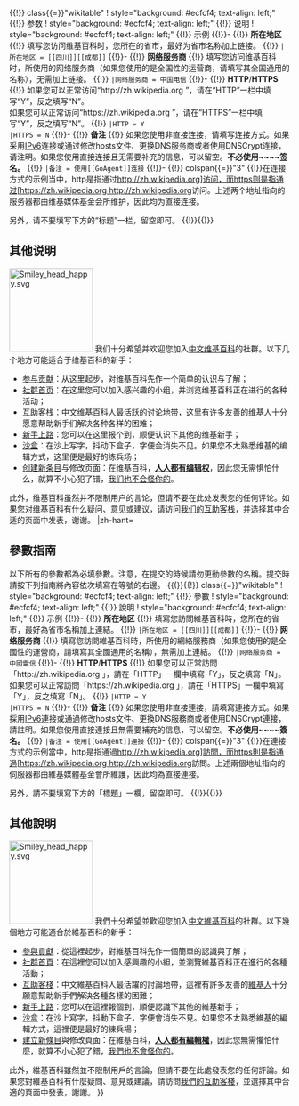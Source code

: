{{NoSubject}}
<!-- 其實說實在了加繁體好像也沒蝦用處...{{orz}}，不過為了方便閱讀還是加吧 -->
{{lan
|zh-hans=
== 参数指南 ==

以下所有的参数都为必填参数。注意，在提交的时候请勿更动参数的名称。提交时请按下列指南将内容依次填写在等号的右边。
{{(}}{{!}} class{{=}}"wikitable"
! style="background: #ecfcf4; text-align: left;" {{!}} 参数
! style="background: #ecfcf4; text-align: left;" {{!}} 说明
! style="background: #ecfcf4; text-align: left;" {{!}} 示例
{{!}}-
{{!}} '''所在地区'''
{{!}} 填写您访问维基百科时，您所在的省市，最好为省市名称加上链接。
{{!}} <code><nowiki>|所在地区  = [[四川]][[成都]]</nowiki></code>
{{!}}-
{{!}} '''网络服务商'''
{{!}} 填写您访问维基百科时，所使用的网络服务商（如果您使用的是全国性的运营商，请填写其全国通用的名称），无需加上链接。
{{!}} <code><nowiki>|网络服务商 = 中国电信</nowiki></code>
{{!}}-
{{!}} '''HTTP'''/'''HTTPS'''
{{!}} 如果您可以正常访问“http://zh.wikipedia.org ”，请在“HTTP”一栏中填写“Y”，反之填写“N”。<br>如果您可以正常访问“https://zh.wikipedia.org ”，请在“HTTPS”一栏中填写“Y”，反之填写“N”。
{{!}} <code><nowiki>|HTTP = Y</nowiki></code><br/><code><nowiki>|HTTPS = N</nowiki></code>
{{!}}-
{{!}} '''备注'''
{{!}} 如果您使用非直接连接，请填写连接方式。如果采用[[IPv6]]连接或通过修改hosts文件、更换DNS服务商或者使用DNSCrypt连接，请注明。如果您使用直接连接且无需要补充的信息，可以留空。'''不必使用~~<nowiki/>~~签名。'''
{{!}} <code><nowiki>|备注 = 使用[[GoAgent]]连接</nowiki></code>
{{!}}-
{{!}} colspan{{=}}"3" {{!}}在连接方式的示例当中，http是指通过<span class="plainlinks">[http://zh.wikipedia.org http://zh.wikipedia.org]访问，而https则是指通过[https://zh.wikipedia.org http'''{{red|s}}'''://zh.wikipedia.org]</span>访问。上述两个地址指向的服务器都由维基媒体基金会所维护，因此均为直接连接。

另外，请不要填写下方的“标题”一栏，留空即可。
{{!}}{{)}}

== 其他说明 ==
[[File:Smiley head happy.svg|right|150px]]
我们十分希望并欢迎您加入[[中文维基百科]]的社群。以下几个地方可能适合于维基百科的新手：
*[[Wikipedia:參與貢獻|参与贡献]]：从这里起步，对维基百科先作一个简单的认识与了解；
*[[Wikipedia:社群首页|社群首页]]：在这里您可以加入感兴趣的小组，并浏览维基百科正在进行的各种活动；
*[[Wikipedia:互助客栈|互助客栈]]：中文维基百科人最活跃的讨论地带，这里有许多友善的[[Wikipedia:維基百科人|维基人]]十分愿意帮助新手们解决各种各样的困难；
*[[Wikipedia:新手上路|新手上路]]：您可以在这里报个到，顺便认识下其他的维基新手；
*[[Wikipedia:沙盒|沙盒]]：在沙上写字，抖动下盒子，字便会消失不见。如果您不太熟悉维基的编辑方式，这里便是最好的练兵场；
*[[Help:创建新条目|创建新条目]]与修改页面：在维基百科，[[Wikipedia:勇于更新页面|'''人人都有编辑权''']]，因此您无需惧怕什么，就算不小心犯了错，[[Wikipedia:假定善意|我们也不会怪你的]]。
此外，维基百科虽然并不限制用户的言论，但请不要在此处发表您的任何评论。如果您对维基百科有什么疑问、意见或建议，请访问[[Wikipedia:互助客栈|我们的互助客栈]]，并选择其中合适的页面中发表，谢谢。
|zh-hant=
== 參數指南 ==

以下所有的參數都為必填參數。注意，在提交的時候請勿更動參數的名稱。提交時請按下列指南將內容依次填寫在等號的右邊。
{{(}}{{!}} class{{=}}"wikitable"
! style="background: #ecfcf4; text-align: left;" {{!}} 參數
! style="background: #ecfcf4; text-align: left;" {{!}} 說明
! style="background: #ecfcf4; text-align: left;" {{!}} 示例
{{!}}-
{{!}} '''所在地区'''
{{!}} 填寫您訪問維基百科時，您所在的省市，最好為省市名稱加上連結。
{{!}} <code><nowiki>|所在地区  = [[四川]][[成都]]</nowiki></code>
{{!}}-
{{!}} '''网络服务商'''
{{!}} 填寫您訪問維基百科時，所使用的網絡服務商（如果您使用的是全國性的運營商，請填寫其全國通用的名稱），無需加上連結。
{{!}} <code><nowiki>|网络服务商 = 中國電信</nowiki></code>
{{!}}-
{{!}} '''HTTP'''/'''HTTPS'''
{{!}} 如果您可以正常訪問「http://zh.wikipedia.org 」，請在「HTTP」一欄中填寫「Y」，反之填寫「N」。<br>如果您可以正常訪問「https://zh.wikipedia.org 」，請在「HTTPS」一欄中填寫「Y」，反之填寫「N」。
{{!}} <code><nowiki>|HTTP = Y</nowiki></code><br/><code><nowiki>|HTTPS = N</nowiki></code>
{{!}}-
{{!}} '''备注'''
{{!}} 如果您使用非直接連接，請填寫連接方式。如果採用[[IPv6]]連接或通過修改hosts文件、更換DNS服務商或者使用DNSCrypt連接，請註明。如果您使用直接連接且無需要補充的信息，可以留空。'''不必使用~~<nowiki/>~~簽名。'''
{{!}} <code><nowiki>|备注 = 使用[[GoAgent]]連接</nowiki></code>
{{!}}-
{{!}} colspan{{=}}"3" {{!}}在連接方式的示例當中，http是指通過<span class="plainlinks">[http://zh.wikipedia.org http://zh.wikipedia.org]訪問，而https則是指通過[https://zh.wikipedia.org http'''{{red|s}}'''://zh.wikipedia.org]</span>訪問。上述兩個地址指向的伺服器都由維基媒體基金會所維護，因此均為直接連接。

另外，請不要填寫下方的「標題」一欄，留空即可。
{{!}}{{)}}

== 其他說明 ==
[[File:Smiley head happy.svg|right|150px]]
我們十分希望並歡迎您加入[[中文維基百科]]的社群。以下幾個地方可能適合於維基百科的新手：
*[[Wikipedia:參與貢獻|參與貢獻]]：從這裡起步，對維基百科先作一個簡單的認識與了解；
*[[Wikipedia:社群首页|社群首頁]]：在這裡您可以加入感興趣的小組，並瀏覽維基百科正在進行的各種活動；
*[[Wikipedia:互助客栈|互助客棧]]：中文維基百科人最活躍的討論地帶，這裡有許多友善的[[Wikipedia:維基百科人|維基人]]十分願意幫助新手們解決各種各樣的困難；
*[[Wikipedia:新手上路|新手上路]]：您可以在這裡報個到，順便認識下其他的維基新手；
*[[Wikipedia:沙盒|沙盒]]：在沙上寫字，抖動下盒子，字便會消失不見。如果您不太熟悉維基的編輯方式，這裡便是最好的練兵場；
*[[Help:创建新条目|建立新條目]]與修改頁面：在維基百科，[[Wikipedia:勇于更新页面|'''人人都有編輯權''']]，因此您無需懼怕什麼，就算不小心犯了錯，[[Wikipedia:假定善意|我們也不會怪你的]]。
此外，維基百科雖然並不限制用戶的言論，但請不要在此處發表您的任何評論。如果您對維基百科有什麼疑問、意見或建議，請訪問[[Wikipedia:互助客栈|我們的互助客棧]]，並選擇其中合適的頁面中發表，謝謝。
}}